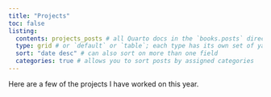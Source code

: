 ```yaml
---
title: "Projects"
toc: false
listing: 
  contents: projects_posts # all Quarto docs in the `books.posts` directory will be included on your listing page
  type: grid # or `default` or `table`; each type has its own set of yaml options to include
  sort: "date desc" # can also sort on more than one field
  categories: true # allows you to sort posts by assigned categories 
---
```


Here are a few of the projects I have worked on this year. 